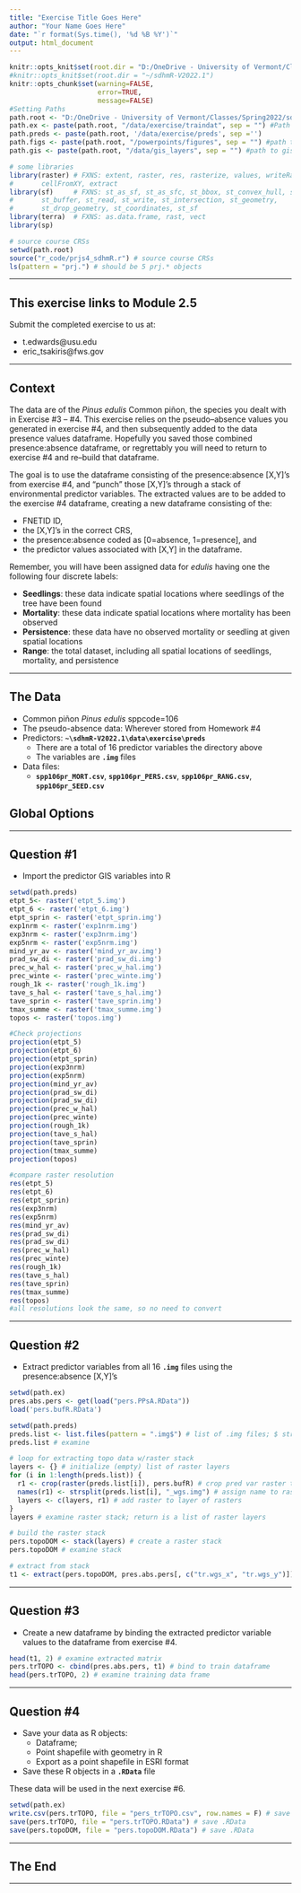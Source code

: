 ```yaml
---
title: "Exercise Title Goes Here"
author: "Your Name Goes Here"
date: "`r format(Sys.time(), '%d %B %Y')`"
output: html_document
---
```


<!-- These are global options  
       set root directory here 
       NOTE mine is active; yours is commented out
       change the path to reflect your CPU,
       then comment out or delete mine
--> 
```r
knitr::opts_knit$set(root.dir = "D:/OneDrive - University of Vermont/Classes/Spring2022/sdhmR/sdhmR-V2022.1")
#knitr::opts_knit$set(root.dir = "~/sdhmR-V2022.1")
knitr::opts_chunk$set(warning=FALSE,
                      error=TRUE,
                      message=FALSE)
#Setting Paths
path.root <- "D:/OneDrive - University of Vermont/Classes/Spring2022/sdhmR/sdhmR-V2022.1"
path.ex <- paste(path.root, "/data/exercise/traindat", sep = "") #Path to mod 2
path.preds <- paste(path.root, '/data/exercise/preds', sep ='')
path.figs <- paste(path.root, "/powerpoints/figures", sep = "") #path to save figs
path.gis <- paste(path.root, "/data/gis_layers", sep = "") #path to gis files

# some libraries
library(raster)	# FXNS: extent, raster, res, rasterize, values, writeRaster, 
#       cellFromXY, extract
library(sf)    	# FXNS: st_as_sf, st_as_sfc, st_bbox, st_convex_hull, st_union
#       st_buffer, st_read, st_write, st_intersection, st_geometry,
#       st_drop_geometry, st_coordinates, st_sf
library(terra)	# FXNS: as.data.frame, rast, vect
library(sp)

# source course CRSs
setwd(path.root)
source("r_code/prjs4_sdhmR.r") # source course CRSs
ls(pattern = "prj.") # should be 5 prj.* objects
```

---

## This exercise links to Module 2.5

Submit the completed exercise to us at:

* t.edwards@usu.edu 
* eric_tsakiris@fws.gov  

---

## Context

The data are of the *Pinus edulis* Common piñon, the species you dealt with in Exercise #3 -- #4.  This exercise relies on the pseudo--absence values you generated in exercise #4, and then subsequently added to the data presence values dataframe.  Hopefully you saved those combined presence:absence dataframe, or regrettably you will need to return to exercise #4 and re--build that dataframe.

The goal is to use the dataframe consisting of the presence:absence [X,Y]'s from exercise #4, and "punch" those [X,Y]'s through a stack of environmental predictor variables.  The extracted values are to be added to the exercise #4 dataframe, creating a new dataframe consisting of the: 

* FNETID ID, 
* the [X,Y]'s in the correct CRS, 
* the presence:absence coded as [0=absence, 1=presence], and 
* the predictor values associated with [X,Y] in the dataframe.

Remember, you will have been assigned data for *edulis* having one the following four discrete labels:

* **Seedlings**:  these data indicate spatial locations where seedlings of the tree have been found
* **Mortality**: these data indicate spatial locations where mortality has been observed
* **Persistence**: these data have no observed mortality or seedling at given spatial locations
* **Range**: the total dataset, including all spatial locations of seedlings, mortality, and persistence

---

## The Data

* Common piñon *Pinus edulis* sppcode=106
* The pseudo-absence data: Wherever stored from Homework #4
* Predictors: **`~\sdhmR-V2022.1\data\exercise\preds`** 
  * There are a total of 16 predictor variables the directory above
  * The variables are **`.img`** files
* Data files:
  * **`spp106pr_MORT.csv`**, **`spp106pr_PERS.csv`**, **`spp106pr_RANG.csv`**, **`spp106pr_SEED.csv`**

## Global Options



---

## Question #1

* Import the predictor GIS variables into R

```r
setwd(path.preds)
etpt_5<- raster('etpt_5.img')
etpt_6 <- raster('etpt_6.img')
etpt_sprin <- raster('etpt_sprin.img')
exp1nrm <- raster('exp1nrm.img')
exp3nrm <- raster('exp3nrm.img')
exp5nrm <- raster('exp5nrm.img')
mind_yr_av <- raster('mind_yr_av.img')
prad_sw_di <- raster('prad_sw_di.img')
prec_w_hal <- raster('prec_w_hal.img')
prec_winte <- raster('prec_winte.img')
rough_1k <- raster('rough_1k.img')
tave_s_hal <- raster('tave_s_hal.img')
tave_sprin <- raster('tave_sprin.img')
tmax_summe <- raster('tmax_summe.img')
topos <- raster('topos.img')

#Check projections
projection(etpt_5)
projection(etpt_6)
projection(etpt_sprin)
projection(exp3nrm)
projection(exp5nrm)
projection(mind_yr_av)
projection(prad_sw_di)
projection(prad_sw_di)
projection(prec_w_hal)
projection(prec_winte)
projection(rough_1k)
projection(tave_s_hal)
projection(tave_sprin)
projection(tmax_summe)
projection(topos)

#compare raster resolution
res(etpt_5)
res(etpt_6)
res(etpt_sprin)
res(exp3nrm)
res(exp5nrm)
res(mind_yr_av)
res(prad_sw_di)
res(prad_sw_di)
res(prec_w_hal)
res(prec_winte)
res(rough_1k)
res(tave_s_hal)
res(tave_sprin)
res(tmax_summe)
res(topos)
#all resolutions look the same, so no need to convert

```


---

## Question #2

* Extract predictor variables from all 16 **`.img`** files using the presence:absence [X,Y]'s

```r
setwd(path.ex)
pres.abs.pers <- get(load("pers.PPsA.RData"))
load('pers.bufR.RData')

setwd(path.preds)
preds.list <- list.files(pattern = ".img$") # list of .img files; $ strips extra
preds.list # examine

# loop for extracting topo data w/raster stack
layers <- {} # initialize (empty) list of raster layers
for (i in 1:length(preds.list)) {
  r1 <- crop(raster(preds.list[i]), pers.bufR) # crop pred var raster to buffer
  names(r1) <- strsplit(preds.list[i], "_wgs.img") # assign name to raster
  layers <- c(layers, r1) # add raster to layer of rasters
}
layers # examine raster stack; return is a list of raster layers

# build the raster stack
pers.topoDOM <- stack(layers) # create a raster stack
pers.topoDOM # examine stack

# extract from stack 
t1 <- extract(pers.topoDOM, pres.abs.pers[, c("tr.wgs_x", "tr.wgs_y")]) # extract values from raster stack

```

---

## Question #3

* Create a new dataframe by binding the extracted predictor variable values to the dataframe from exercise #4.

```r

head(t1, 2) # examine extracted matrix
pers.trTOPO <- cbind(pres.abs.pers, t1) # bind to train dataframe
head(pers.trTOPO, 2) # examine training data frame

```

---

## Question #4

* Save your data as R objects:
  * Dataframe;
  * Point shapefile with geometry in R
  * Export as a point shapefile in ESRI format
* Save these R objects in a **`.RData`** file

These data will be used in the next exercise #6.

```r

setwd(path.ex)
write.csv(pers.trTOPO, file = "pers_trTOPO.csv", row.names = F) # save .csv
save(pers.trTOPO, file = "pers.trTOPO.RData") # save .RData
save(pers.topoDOM, file = "pers.topoDOM.RData") # save .RData

```

---

## The End

---
